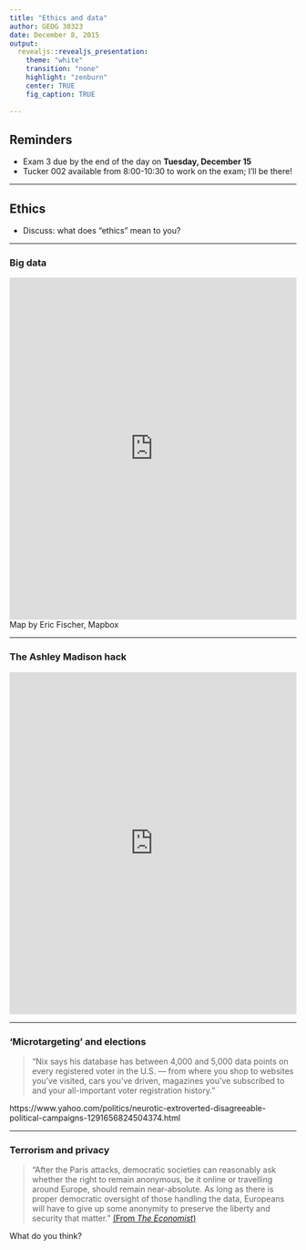 ```yaml
---
title: "Ethics and data"
author: GEOG 30323
date: December 8, 2015
output: 
  revealjs::revealjs_presentation: 
    theme: "white"
    transition: "none"
    highlight: "zenburn"
    center: TRUE
    fig_caption: TRUE
    
---
```


## Reminders

* Exam 3 due by the  end of the day on __Tuesday, December 15__
* Tucker 002 available from 8:00-10:30 to work on the exam; I'll be there!

---

## Ethics

* Discuss: what does "ethics" mean to you?

---

### Big data

<iframe width="100%" height="600px" frameBorder="0" src="https://a.tiles.mapbox.com/v4/enf.c3a2de35.html?access_token=pk.eyJ1IjoiZW5mIiwiYSI6IkNJek92bnMifQ.xn2_Uj9RkYTGRuCGg4DXZQ"></iframe><figcaption>Map by Eric Fischer, Mapbox</figcaption>

---

### The Ashley Madison hack

<iframe width='100%' height='600' frameborder='0' src='https://tecnilogica.cartodb.com/viz/56e702fe-4693-11e5-8f79-0e853d047bba/embed_map' allowfullscreen webkitallowfullscreen mozallowfullscreen oallowfullscreen msallowfullscreen></iframe>

---

### 'Microtargeting' and elections

> "Nix says his database has between 4,000 and 5,000 data points on every registered voter in the U.S. — from where you shop to websites you’ve visited, cars you’ve driven, magazines you’ve subscribed to and your all-important voter registration history."

https://www.yahoo.com/politics/neurotic-extroverted-disagreeable-political-campaigns-1291656824504374.html

---

### Terrorism and privacy



> "After the Paris attacks, democratic societies can reasonably ask whether the right to remain
anonymous, be it online or travelling around Europe, should remain near-absolute. As long as
there is proper democratic oversight of those handling the data, Europeans will have to give up
some anonymity to preserve the liberty and security that matter." [(From _The Economist_)](http://www.economist.com/news/briefing/21679266-how-balance-security-privacy-after-paris-attacks-terrorist-data?fsrc=scn/tw/te/pe/ed/theterroristinthedata) 

What do you think? 








<style>

.reveal section img {
  background:none; 
  border:none; 
  box-shadow:none;
  }

h3 {



}
  
</style>

